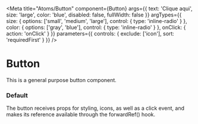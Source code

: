 
<Meta
  title="Atoms/Button"
  component={Button}
  args={{
    text: 'Clique aqui',
    size: 'large',
    color: 'blue',
    disabled: false,
    fullWidth: false
  }}
  argTypes={{
    size: {
      options: ['small', 'medium', 'large'],
      control: { type: 'inline-radio' }
    },
    color: {
      options: ['gray', 'blue'],
      control: { type: 'inline-radio' }
    },
    onClick: { action: 'onClick' }
  }}
  parameters={{ controls: { exclude: ['icon'], sort: 'requiredFirst' } }}
/>

# Button

This is a general purpose button component.

### Default

The button receives props for styling, icons, as well as a click event,
and makes its reference available through the forwardRef() hook.

<Canvas>
  <Story story={stories.Default} />
</Canvas>
